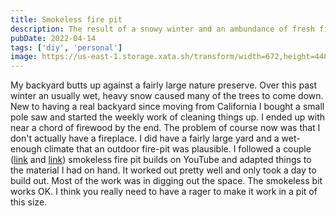 ```yaml
---
title: Smokeless fire pit
description: The result of a snowy winter and an ambundance of fresh fire wood
pubDate: 2022-04-14
tags: ['diy', 'personal']
image: https://us-east-1.storage.xata.sh/transform/width=672,height=448,fit=cover,gravity=auto,format=webp/30hccnrhvd7r3d4osof8m0tb5c
---
```



My backyard butts up against a fairly large nature preserve. Over this past winter an usually wet, heavy snow caused many of the trees to come down. New to having a real backyard since moving from California I bought a small pole saw and started the weekly work of cleaning things up. I ended up with near a chord of firewood by the end. The problem of course now was that I don't actually have a fireplace. I did have a fairly large yard and a wet-enough climate that an outdoor fire-pit was plausible. I followed a couple ([link](https://www.youtube.com/watch?v=EQHxGdqNnw4&list=PL8qZ9gACSwvP5wgeJKkNTeFeHwf5sWFFV&index=3https://) and [link](https://www.youtube.com/watch?v=qyjxklycfJ4&list=PL8qZ9gACSwvP5wgeJKkNTeFeHwf5sWFFV&index=2https://)) smokeless fire pit builds on YouTube and adapted things to the material I had on hand. It worked out pretty well and only took a day to build out. Most of the work was in digging out the space. The smokeless bit works OK. I think you really need to have a rager to make it work in a pit of this size.

<Gallery folder="firepit" count={9} />
